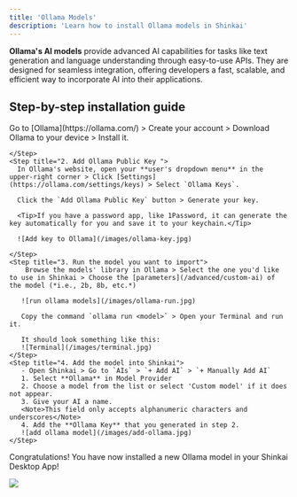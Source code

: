 ```yaml
---
title: 'Ollama Models'
description: 'Learn how to install Ollama models in Shinkai'
---
```

**Ollama's AI models** provide advanced AI capabilities for tasks like text generation and language understanding through easy-to-use APIs. They are designed for seamless integration, offering developers a fast, scalable, and efficient way to incorporate AI into their applications.

## Step-by-step installation guide

<Steps>
    <Step title="1. Download Ollama in your device">
      Go to [Ollama](https://ollama.com/) > Create your account > Download Ollama to your device > Install it.
      
    </Step>
    <Step title="2. Add Ollama Public Key ">
      In Ollama's website, open your **user's dropdown menu** in the upper-right corner > Click [Settings](https://ollama.com/settings/keys) > Select `Ollama Keys`.

      Click the `Add Ollama Public Key` button > Generate your key.

      <Tip>If you have a password app, like 1Password, it can generate the key automatically for you and save it to your keychain.</Tip>

      ![Add key to Ollama](/images/ollama-key.jpg)

    </Step>
    <Step title="3. Run the model you want to import">
        Browse the models' library in Ollama > Select the one you'd like to use in Shinkai > Choose the [parameters](/advanced/custom-ai) of the model (*i.e., 2b, 8b, etc.*) 
        
       ![run ollama models](/images/ollama-run.jpg)

       Copy the command `ollama run <model>` > Open your Terminal and run it. 

       It should look something like this:
       ![Terminal](/images/terminal.jpg)
    </Step>
    <Step title="4. Add the model into Shinkai">
       - Open Shinkai > Go to `AIs` > `+ Add AI` > `+ Manually Add AI`
       1. Select **Ollama** in Model Provider
       2. Choose a model from the list or select 'Custom model' if it does not appear.
       3. Give your AI a name. 
       <Note>This field only accepts alphanumeric characters and underscores</Note>
       4. Add the **Ollama Key** that you generated in step 2.
       ![add ollama model](/images/add-ollama.jpg)
    </Step>
  </Steps>

  Congratulations! You have now installed a new Ollama model in your Shinkai Desktop App!

  <Frame>
  <img src="/images/ollama-installed.jpg"  style={{ borderRadius: '0.5rem' }}/>
</Frame>
